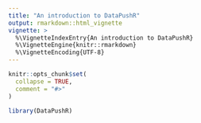 ```yaml
---
title: "An introduction to DataPushR"
output: rmarkdown::html_vignette
vignette: >
  %\VignetteIndexEntry{An introduction to DataPushR}
  %\VignetteEngine{knitr::rmarkdown}
  %\VignetteEncoding{UTF-8}
---
```


```r
knitr::opts_chunk$set(
  collapse = TRUE,
  comment = "#>"
)
```

```r
library(DataPushR)
```
